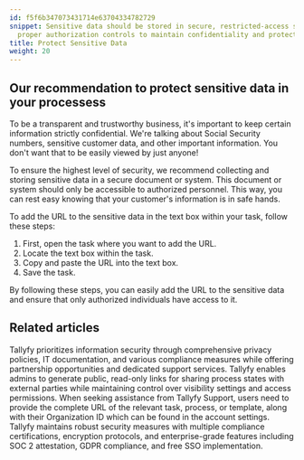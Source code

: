 ```yaml
---
id: f5f6b347073431714e63704334782729
snippet: Sensitive data should be stored in secure, restricted-access systems with
  proper authorization controls to maintain confidentiality and protect customer information.
title: Protect Sensitive Data
weight: 20
---
```


## Our recommendation to protect sensitive data in your processess

To be a transparent and trustworthy business, it's important to keep certain information strictly confidential. We're talking about Social Security numbers, sensitive customer data, and other important information. You don't want that to be easily viewed by just anyone!

To ensure the highest level of security, we recommend collecting and storing sensitive data in a secure document or system. This document or system should only be accessible to authorized personnel. This way, you can rest easy knowing that your customer's information is in safe hands.

To add the URL to the sensitive data in the text box within your task, follow these steps:

1. First, open the task where you want to add the URL.
2. Locate the text box within the task.
3. Copy and paste the URL into the text box.
4. Save the task.

By following these steps, you can easily add the URL to the sensitive data and ensure that only authorized individuals have access to it.


## Related articles
<CardGrid>
<LinkTitleCard header="<b>Terms Legals > Tallyfy's privacy policy</b>" href="/products/pro/miscellaneous/terms-legals/where-can-i-find-tallyfys-privacy-policy/" > Tallyfy prioritizes information security through comprehensive privacy policies, IT documentation, and various compliance measures while offering partnership opportunities and dedicated support services. </LinkTitleCard>
<LinkTitleCard header="<b>Processes > Make a process visible to outsiders or guests</b>" href="/products/pro/tracking-and-tasks/processes/make-a-process-public/" > Tallyfy enables admins to generate public, read-only links for sharing process states with external parties while maintaining control over visibility settings and access permissions. </LinkTitleCard>
<LinkTitleCard header="<b>Support > Provide necessary info to Tallyfy's support team</b>" href="/products/pro/miscellaneous/support/how-to-provide-necessary-info-to-tallyfy-support/" > When seeking assistance from Tallyfy Support, users need to provide the complete URL of the relevant task, process, or template, along with their Organization ID which can be found in the account settings. </LinkTitleCard>
<LinkTitleCard header="<b>Miscellaneous > Terms & legals</b>" href="/products/pro/miscellaneous/terms-legals/" > Tallyfy maintains robust security measures with multiple compliance certifications, encryption protocols, and enterprise-grade features including SOC 2 attestation, GDPR compliance, and free SSO implementation. </LinkTitleCard>
</CardGrid>